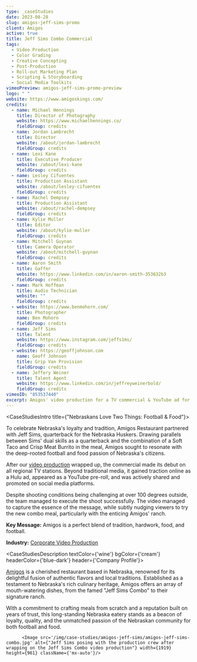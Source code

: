 ```yaml
---
type: _caseStudies
date: 2023-08-28
slug: amigos-jeff-sims-promo
client: Amigos
active: true
title: Jeff Sims Combo Commercial
tags:
  - Video Production
  - Color Grading
  - Creative Concepting
  - Post-Production
  - Roll-out Marketing Plan
  - Scripting & Storyboarding
  - Social Media Toolkits
vimeoPreview: amigos-jeff-sims-promo-preview
logo: " "
website: https://www.amigoskings.com/
credits:
  - name: Michael Hennings
    title: Director of Photography
    website: https://www.michaelhennings.co/
    fieldGroup: credits
  - name: Jordan Lambrecht
    title: Director
    website: /about/jordan-lambrecht
    fieldGroup: credits
  - name: Lexi Kane
    title: Executive Producer
    website: /about/lexi-kane
    fieldGroup: credits
  - name: Lesley Cifuentes
    title: Production Assistant
    website: /about/lesley-cifuentes
    fieldGroup: credits
  - name: Rachel Dempsey
    title: Production Assistant
    website: /about/rachel-dempsey
    fieldGroup: credits
  - name: Kylie Muller
    title: Editor
    website: /about/kylie-muller
    fieldGroup: credits
  - name: Mitchell Guynan
    title: Camera Operator
    website: /about/mitchell-guynan
    fieldGroup: credits
  - name: Aaron Smith
    title: Gaffer
    website: https://www.linkedin.com/in/aaron-smith-353632b3
    fieldGroup: credits
  - name: Mark Hoffman
    title: Audio Technician
    website: ""
    fieldGroup: credits
  - website: https://www.benmohorn.com/
    title: Photographer
    name: Ben Mohorn
    fieldGroup: credits
  - name: Jeff Sims
    title: Talent
    website: https://www.instagram.com/jeffs1ms/
    fieldGroup: credits
  - website: https://geoffjohnson.com
    name: Geoff Johnson
    title: Grip Van Provision
    fieldGroup: credits
  - name: Jeffery Weiner
    title: Talent Agent
    website: https://www.linkedin.com/in/jeffreyweinerbold/
    fieldGroup: credits
vimeoID: "853537440"
excerpt: Amigos' video production for a TV commercial & YouTube ad for the "Jeff Sims Combo", blending Nebraska's football and culinary traditions.
---
```



<CaseStudiesIntro title={"Nebraskans Love Two Things: Football & Food"}>

To celebrate Nebraska's loyalty and tradition, Amigos Restaurant partnered with Jeff Sims, quarterback for the Nebraska Huskers. Drawing parallels between Sims' dual skills as a quarterback and the combination of a Soft Taco and Crisp Meat Burrito in the meal, Amigos sought to resonate with the deep-rooted football and food passion of Nebraska's citizens.

After our [video production](/services/video-production) wrapped up, the commercial made its debut on all regional TV stations. Beyond traditional media, it gained traction online as a Hulu ad, appeared as a YouTube pre-roll, and was actively shared and promoted on social media platforms.

Despite shooting conditions being challenging at over 100 degrees outside, the team managed to execute the shoot successfully. The video managed to capture the essence of the message, while subtly nudging viewers to try the new combo meal, particularly with the enticing Amigos' ranch.

**Key Message:** Amigos is a perfect blend of tradition, hardwork, food, and football.

**Industry:** [Corporate Video Production](/industries/corporate-video-production)
</CaseStudiesIntro>

<CaseStudiesDescription textColor={'wine'} bgColor={'cream'} headerColor={'blue-dark'} header={'Company Profile'}>

[Amigos](https://amigoskings.com) is a cherished restaurant based in Nebraska, renowned for its delightful fusion of authentic flavors and local traditions. Established as a testament to Nebraska's rich culinary heritage, Amigos offers an array of mouth-watering dishes, from the famed "Jeff Sims Combo" to their signature ranch. 

With a commitment to crafting meals from scratch and a reputation built on years of trust, this long-standing Nebraska eatery stands as a beacon of loyalty, quality, and the unmatched passion of the Nebraskan community for both football and food.

</CaseStudiesDescription>


<PageSection>

          <Image src='/img/case-studies/amigos-jeff-sims/amigos-jeff-sims-combo.jpg' alt={"Jeff Sims posing with the production crew after wrapping on the Jeff Sims Combo video production"} width={1919} height={961} className={'mx-auto'}/>

</PageSection>
